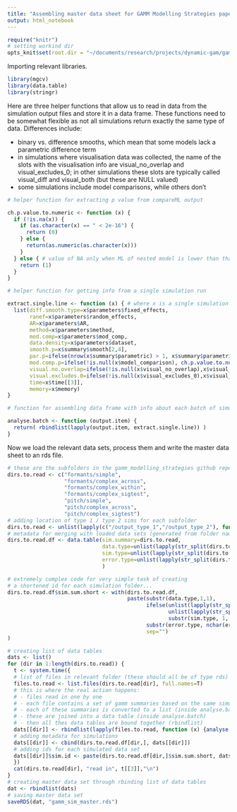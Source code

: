 ```yaml
---
title: "Assembling master data sheet for GAMM Modelling Strategies paper (JPhon)"
output: html_notebook
---
```


```r
require("knitr")
# setting workind dir
opts_knit$set(root.dir = "~/documents/research/projects/dynamic-gam/gamm_modelling_strategies")
```

Importing relevant libraries.

```r
library(mgcv)
library(data.table)
library(stringr)
```

Here are three helper functions that allow us to read in data from the simulation output files and store it in a data frame. These functions need to be somewhat flexible as not all simulations return exactly the same type of data. Differences include:

- binary vs. difference smooths, which mean that some models lack a parametric difference term
- in simulations where visualisation data was collected, the name of the slots with the visualisation info are visual_no_overlap and visual_excludes_0; in other simulations these slots are typically called visual_diff and visual_both (but these are NULL valued)
- some simulations include model comparisons, while others don't

```r
# helper function for extracting p value from compareML output

ch.p.value.to.numeric <- function (x) {
  if (!is.na(x)) {
    if (as.character(x) == " < 2e-16") {
      return (0)
    } else {
      return(as.numeric(as.character(x)))
    }
  } else { # value of NA only when ML of nested model is lower than that of full model
    return (1)
  }
}

# helper function for getting info from a single simulation run

extract.single.line <- function (x) { # where x is a single simulation run
  list(diff.smooth.type=x$parameters$fixed_effects,
       ranef=x$parameters$random_effects,
       AR=x$parameters$AR,
       method=x$parameters$method,
       mod.comp=x$parameters$mod_comp,
       data.density=x$parameters$dataset,
       smooth.p=x$summary$smooth[2,4],
       par.p=ifelse(nrow(x$summary$parametric) > 1, x$summary$parametric[2,4], NA),
       mod.comp.p=ifelse(!is.null(x$model_comparison), ch.p.value.to.numeric(x$model_comparison$table[[2,6]]), NA),
       visual.no.overlap=ifelse(!is.null(x$visual_no_overlap),x$visual_no_overlap,NA),
       visual.excludes.0=ifelse(!is.null(x$visual_excludes_0),x$visual_excludes_0,NA),
       time=x$time[[3]],
       memory=x$memory)
}

# function for assembling data frame with info about each batch of simulations within a single iteration

analyse.batch <- function (output.item) {
  return( rbindlist(lapply(output.item, extract.single.line)) )
}
```

Now we load the relevant data sets, process them and write the master data sheet to an rds file.

```r
# these are the subfolders in the gamm_modelling_strategies github repo
dirs.to.read <- c("formants/simple",
                  "formants/complex_across",
                  "formants/complex_within",
                  "formants/complex_sigtest",
                  "pitch/simple",
                  "pitch/complex_across",
                  "pitch/complex_sigtest")
# adding location of type 1 / type 2 sims for each subfolder
dirs.to.read <- unlist(lapply(c("/output_type_1","/output_type_2"), function (x) paste(dirs.to.read,x,sep="")))
# metadata for merging with loaded data sets (generated from folder names)
dirs.to.read.df <- data.table(sim.summary=dirs.to.read,
                              data.type=unlist(lapply(str_split(dirs.to.read, "/"), function (x) x[1])),
                              sim.type=unlist(lapply(str_split(dirs.to.read, "/"), function (x) x[2])),
                              error.type=unlist(lapply(str_split(dirs.to.read, "/"), function (x) substr(x[3], 8,13)))
                              )

# extremely complex code for very simple task of creating
# a shortened id for each simulation folder...
dirs.to.read.df$sim.sum.short <- with(dirs.to.read.df,
                                      paste(substr(data.type,1,1),
                                            ifelse(unlist(lapply(str_split(sim.type, "_"), function (x) length(x) > 1)),
                                                   unlist(lapply(str_split(sim.type, "_"), function (x) paste(substr(x[1],1,1), substr(x[2],1,1), sep=""))),
                                                   substr(sim.type, 1, 2)),
                                            substr(error.type, nchar(error.type), nchar(error.type)),
                                            sep="") 
)

# creating list of data tables
dats <- list()
for (dir in 1:length(dirs.to.read)) {
  t <- system.time({
  # list of files in relevant folder (these should all be of type rds)
  files.to.read <- list.files(dirs.to.read[dir], full.names=T)
  # this is where the real action happens: 
  # - files read in one by one
  # - each file contains a set of gamm summaries based on the same simulated data
  # - each of these summaries is converted to a list (inside analyse.batch)
  # - these are joined into a data table (inside analyse.batch)
  # - then all thes data tables are bound together (rbindlist)
  dats[[dir]] <- rbindlist(lapply(files.to.read, function (x) {analyse.batch(readRDS(x))}),idcol="sim.id")
  # adding metadata for simulations
  dats[[dir]] <- cbind(dirs.to.read.df[dir,], dats[[dir]])
  # adding ids for each simulated data set
  dats[[dir]]$sim.id <- paste(dirs.to.read.df[dir,]$sim.sum.short, dats[[dir]]$sim.id, sep="_")
  })
  cat(dirs.to.read[dir], "read in", t[[3]],"\n")
}
# creating master data set through rbinding list of data tables
dat <- rbindlist(dats)
# saving master data set
saveRDS(dat, "gamm_sim_master.rds")
```